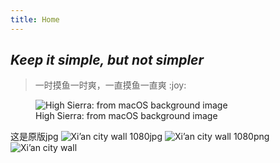 ```yaml
---
title: Home
---
```

## _Keep it simple, but not simpler_

>一时摸鱼一时爽，一直摸鱼一直爽 :joy:

![High Sierra: from macOS background image](img/High Sierra.png)


这是原版jpg
![Xi'an city wall](img/Xi'an.jpg)
1080jpg
![Xi'an city wall](img/Xi'an2.jpg)
1080png
![Xi'an city wall](img/Xi'an.png)





